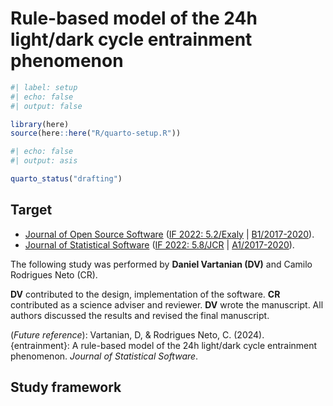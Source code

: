 # Rule-based model of the 24h light/dark cycle entrainment phenomenon

```r
#| label: setup
#| echo: false
#| output: false

library(here)
source(here::here("R/quarto-setup.R"))
```

```r
#| echo: false
#| output: asis

quarto_status("drafting")
```

::: {.callout-note}
## Target

* [Journal of Open Source Software](https://joss.readthedocs.io/en/latest/submitting.html) ([IF 2022: 5.2/Exaly](https://exaly.com/journal/106890/journal-of-open-source-software/) | [B1/2017-2020](https://sucupira.capes.gov.br/sucupira/public/consultas/coleta/veiculoPublicacaoQualis/listaConsultaGeralPeriodicos.jsf)).
* [Journal of Statistical Software](https://www.jstatsoft.org/authors) ([IF 2022: 5.8/JCR](https://jcr.clarivate.com/jcr/) | [A1/2017-2020](https://sucupira.capes.gov.br/sucupira/public/consultas/coleta/veiculoPublicacaoQualis/listaConsultaGeralPeriodicos.jsf)).
:::

::: {.callout-note}
The following study was performed by __Daniel Vartanian (DV)__ and Camilo Rodrigues Neto (CR).

__DV__ contributed to the design, implementation of the software. __CR__ contributed as a science adviser and reviewer. __DV__ wrote the manuscript. All authors discussed the results and revised the final manuscript.

(_Future reference_): Vartanian, D, & Rodrigues Neto, C. (2024). {entrainment}: A rule-based model of the 24h light/dark cycle entrainment phenomenon. _Journal of Statistical Software_.
:::

## Study framework
